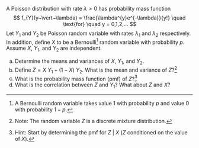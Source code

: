 A Poisson distribution with rate $\lambda > 0$ has probability mass function
$$
f_{Y}(y~\vert~\lambda) = \frac{\lambda^{y}e^{-\lambda}}{y!} \quad \text{for} \quad y = 0,1,2,...
$$
Let $Y_{1}$ and $Y_{2}$ be Poisson random variable with rates $\lambda_{1}$ and $\lambda_{2}$ respectively. In addition, define $X$ to be a Bernoulli^[A Bernoulli random variable takes value $1$ with probability $p$ and value $0$ with probability $1-p$.] random variable with probability $p$. Assume $X$, $Y_{1}$, and $Y_{2}$ are independent.

(a) Determine the means and variances of $X$, $Y_{1}$, and $Y_{2}$.
(b) Define $Z = X~Y_{1} + (1-X)~Y_{2}$. What is the mean and variance of $Z$?^[Note: The random variable $Z$ is a discrete mixture distribution.]
(c) What is the probability mass function (pmf) of $Z$?^[Hint: Start by determining the pmf for $Z~\vert~X$ ($Z$ conditioned on the value of $X$).] 
(d) What is the correlation between $Z$ and $Y_{1}$? What about $Z$ and $X$?